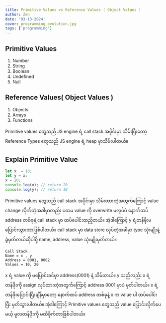 ```yaml
---
title: Primitive Values vs Reference Values ( Object Values )
author: Zen
date: '03-13-2024'
cover: programming_evolution.jpg
tags: ['programming']
---
```


## Primitive Values
1. Number
2. String
3. Boolean
4. Undefined
5. Null

## Reference Values( Object Values )
1. Objects
2. Arrays
3. Functions

Primitive values တွေသည် JS engine ရဲ့ call stack အပိုင်းမှာ သိမ်းပြီးတော့ Reference Types တွေသည် JS engine ရဲ့ heap မှာသိမ်းပါတယ်။

## Explain Primitive Value

```js
let x  = 10; 
let y = x;
x = 20; 
console.log(x); // return 20
console.log(y); // return 10
```

Primitive values တွေသည် call stack အပိုင်းမှာ သိမ်းထားတဲ့အတွက်ကြောင့် value change လိုက်တဲ့အခါမှာလည်း ပထမ value ကို overwrite မလုပ်ပဲ နောက်ထပ် address တစ်ခုနဲ့ call stack မှာ ထပ်ပေါင်းထည့်တယ်။ အဲ့ဒါကြောင့် y ရဲ့တန်ဖိုးမပြောင်းသွားတာဖြစ်ပါတယ်။ call stack မှာ data store လုပ်တဲ့အခါမှာ type သုံးမျိုးနဲ့ ခွဲမှတ်တယ်ဆိုပါစို့ name, address, value သုံးမျိုးမှတ်တယ်။

```plaintext
Call Stack
Name = x , y
Address = 0001, 0002
Values = 10, 20
```

x ရဲ့ value ကို မပြောင်းခင်မှာ address(0001) နဲ့ သိမ်းတယ်။ y သည်လည်း x ရဲ့တန်ဖိုးကို assign လုပ်ထားတဲ့အတွက်ကြောင့် address 0001 မှာပဲ မှတ်ပါတယ်။ x ရဲ့တန်ဖိုးပြောင်းပြီးချိန်မှာတော့ နောက်ထပ် address တစ်ခုနဲ့ x က value ပါ ထပ်ပေါင်းပြီး မှတ်သွားပါတယ်။ အဲ့ဒါကြောင့် Primitive values တွေသည် value ပြောင်းလိုက်ပေမယ့် မူလတန်ဖိုးကို မထိခိုက်တာဖြစ်ပါတယ်။
